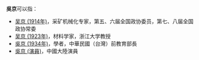 '''吳京'''可以指：
* [[吴京_(1914年)|吴京 (1914年)]]，采矿机械化专家，第五、六届全国政协委员，第七、八届全国政协常委
* [[吴京_(1923年)|吴京 (1923年)]]，材料学家，浙江大学教授
* [[吳京_(1934年)|吳京 (1934年)]]，學者，中華民國（台灣）前教育部長
* [[吳京_(演員)|吳京 (演員)]]，中國大陸演員

{{disambig|J京|Cat=二字吴姓人名消歧义}}